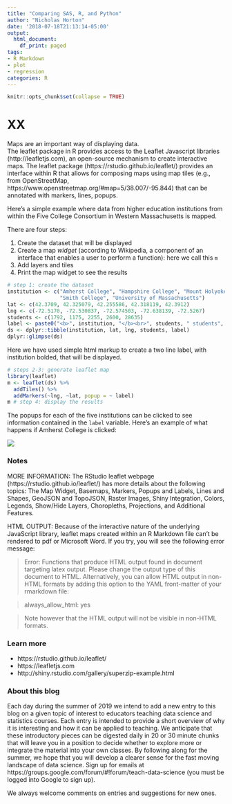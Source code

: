 ```yaml
---
title: "Comparing SAS, R, and Python"
author: "Nicholas Horton"
date: '2018-07-18T21:13:14-05:00'
output:
  html_document:
    df_print: paged
tags:
- R Markdown
- plot
- regression
categories: R
---
```


```r
knitr::opts_chunk$set(collapse = TRUE)
```

# XX

Maps are an important way of displaying data.  
The leaflet package in R provides access to the Leaflet Javascript libraries (http://leafletjs.com), an open-source mechanism to create interactive maps.  The leaflet package (https://rstudio.github.io/leaflet/) provides an interface within R that allows for composing maps using map tiles (e.g., from OpenStreetMap, https://www.openstreetmap.org/#map=5/38.007/-95.844) that can be annotated with markers, lines, popups.

Here's a simple example where data from higher education institutions from within the Five College Consortium in Western Massachusetts is mapped.

There are four steps:

1. Create the dataset that will be displayed
2. Create a map *widget* (according to Wikipedia, a component of an interface that enables a user to perform a function): here we call this `m`
3. Add layers and tiles
4. Print the map widget to see the results

```r
# step 1: create the dataset
institution <- c("Amherst College", "Hampshire College", "Mount Holyoke College",
                 "Smith College", "University of Massachusetts")
lat <- c(42.3709, 42.325079, 42.255586, 42.318119, 42.3912)
lng <- c(-72.5170, -72.530837, -72.574503, -72.638139, -72.5267)
students <- c(1792, 1175, 2255, 2600, 28635)
label <- paste0("<b>", institution, "</b><br>", students, " students", sep="")
ds <- dplyr::tibble(institution, lat, lng, students, label)
dplyr::glimpse(ds)
```

Here we have used simple html markup to create a two line label, with institution bolded, that will be displayed.

```r
# steps 2-3: generate leaflet map 
library(leaflet)
m <- leaflet(ds) %>% 
  addTiles() %>% 
  addMarkers(~lng, ~lat, popup = ~ label)
m # step 4: display the results
```
The popups for each of the five institutions can be clicked to see information contained in the `label` variable.  Here's an example of what happens if Amherst College is clicked:

![](/post/leaflet/popup.png)

### Notes

MORE INFORMATION: The RStudio leaflet webpage (https://rstudio.github.io/leaflet/) has more details about the following topics: The Map Widget, Basemaps, Markers, Popups and Labels, Lines and Shapes, GeoJSON and TopoJSON, Raster Images, Shiny Integration, Colors, Legends, Show/Hide Layers, Choropleths, Projections, and Additional Features.

HTML OUTPUT: Because of the interactive nature of the underlying JavaScript library, leaflet maps created within an R Markdown file can't be rendered to pdf or Microsoft Word.  If you try, you will see the following error message:

> Error: Functions that produce HTML output found in document targeting latex output.
Please change the output type of this document to HTML. Alternatively, you can allow
HTML output in non-HTML formats by adding this option to the YAML front-matter of
your rmarkdown file:

> always_allow_html: yes

> Note however that the HTML output will not be visible in non-HTML formats.


### Learn more

- https://rstudio.github.io/leaflet/
- https://leafletjs.com
- http://shiny.rstudio.com/gallery/superzip-example.html

### About this blog 

Each day during the summer of 2019 we intend to add a new entry to this blog on a given topic of interest to educators teaching data science and statistics courses. Each entry is intended to provide a short overview of why it is interesting and how it can be applied to teaching. We anticipate that these introductory pieces can be digested daily in 20 or 30 minute chunks that will leave you in a position to decide whether to explore more or integrate the material into your own classes. By following along for the summer, we hope that you will develop a clearer sense for the fast moving landscape of data science. Sign up for emails at https://groups.google.com/forum/#!forum/teach-data-science (you must be logged into Google to sign up).

We always welcome comments on entries and suggestions for new ones.

